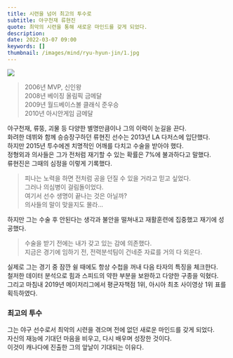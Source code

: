 ```yaml
---
title: 시련을 넘어 최고의 투수로
subtitle: 야구천재 류현진
quote: 최악의 시련을 통해 새로운 마인드를 갖게 되었다.
description: 
date: 2022-03-07 09:00
keywords: []
thumbnail: /images/mind/ryu-hyun-jin/1.jpg
---
```


![](/images/mind/ryu-hyun-jin/1.jpg)

> 2006년 MVP, 신인왕  
> 2008년 베이징 올림픽 금메달  
> 2009년 월드베이스볼 클래식 준우승  
> 2010년 아시안게임 금메달

야구천재, 류뚱, 괴물 등 다양한 별명만큼이나 그의 이력이 눈길을 끈다.  
화려한 데뷔와 함께 승승장구하던 류현진 선수는 2013년 LA 다저스에 입단했다.  
하지만 2015년 투수에겐 치명적인 어깨를 다치고 수술을 받아야 했다.  
​정형외과 의사들은 그가 전처럼 재기할 수 있는 확률은 7%에 불과하다고 말했다.  
류현진은 그때의 심정을 이렇게 기록했다.

> 피나는 노력을 하면 전처럼 공을 던질 수 있을 거라고 믿고 싶었다.  
> 그러나 의심병이 걸림돌이었다.  
> ​여기서 선수 생명이 끝나는 것은 아닐까?  
> 의사들의 말이 맞을지도 몰라...

하지만 그는 수술 후 안된다는 생각과 불안을 떨쳐내고 재활훈련에 집중했고 재기에 성공했다.

> 수술을 받기 전에는 내가 갖고 있는 감에 의존했다.  
> 지금은 경기에 임하기 전, 전력분석팀이 건네준 자료를 거의 다 외운다.

실제로 그는 경기 중 잠깐 쉴 때에도 항상 수첩을 꺼내 다음 타자의 특징을 체크한다.  
철저한 데이터 분석으로 힘과 스피드의 약한 부분을 보완하고 다양한 구종을 익혔다.  
그리고 마침내 2019년 메이저리그에서 평균자책점 1위, 아시아 최초 사이영상 1위 표를 획득하였다.

### 최고의 투수

그는 야구 선수로서 최악의 시련을 겪으며 전에 없던 새로운 마인드를 갖게 되었다.  
자신의 재능에 기대던 마음을 비우고, 다시 배우며 성장한 것이다.  
이것이 캐나다에 진출한 그의 앞날이 기대되는 이유다.